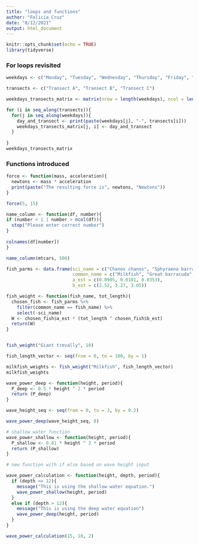 ```yaml
---
title: "loops and functions"
author: "Felicia Cruz"
date: "8/12/2021"
output: html_document
---
```


```r
knitr::opts_chunk$set(echo = TRUE)
library(tidyverse)
```

### For loops revisited 
```r
weekdays <- c("Monday", "Tuesday", "Wednesday", "Thursday", "Friday", "Saturday", "Sunday")

transects <- c("Transect A", "Transect B", "Transect C")

weekdays_transects_matrix <- matrix(nrow = length(weekdays), ncol = length(transects))

for (i in seq_along(transects)){
  for(j in seq_along(weekdays)){
    day_and_transect <- print(paste(weekdays[j], "-", transects[i]))
    weekdays_transects_matrix[j, i] <- day_and_transect
  }
  
}
weekdays_transects_matrix
```

### Functions introduced
```r
force <- function(mass, acceleration){
  newtons <- mass * acceleration
  print(paste("The resulting force is", newtons, "Newtons"))
}

force(5, 15)
```

```r
name_column <- function(df, number){
if (number < 1 | number > ncol(df)){
  stop("Please enter correct number")
}
  
colnames(df[number])
}

name_column(mtcars, 500)
```

```r
fish_parms <- data.frame(sci_name = c("Chanos chanos", "Sphyraena barracuda", "Caranx ignobilis"), 
                         common_name = c("Milkfish", "Great barracuda", "Giant trevally"),
                         a_est = c(0.0905, 0.0181, 0.0353),
                         b_est = c(2.52, 3.27, 3.05))

fish_weight <- function(fish_name, tot_length){
  chosen_fish <- fish_parms %>% 
    filter(common_name == fish_name) %>% 
    select(-sci_name)
  W <- chosen_fish$a_est * (tot_length ^ chosen_fish$b_est)
  return(W)
}


fish_weight("Giant trevally", 10)

fish_length_vector <- seq(from = 0, to = 100, by = 1)

milkfish_weights <- fish_weight("Milkfish", fish_length_vector)
milkfish_weights
```

```r
wave_power_deep <- function(height, period){
  P_deep <- 0.5 * height ^ 2 * period
  return (P_deep)
}

wave_height_seq <- seq(from = 0, to = 3, by = 0.2)

wave_power_deep(wave_height_seq, 8)
```

```r
# shallow water function
wave_power_shallow <- function(height, period){
  P_shallow <- 0.81 * height ^ 2 * period
  return (P_shallow)
}

# new function with if else based on wave height input 

wave_power_calculation <- function(height, depth, period){
  if (depth <= 12){
    message("This is using the shallow water equation.")
    wave_power_shallow(height, period)
  }
  else if (depth > 12){
    message("This is using the deep water equation")
    wave_power_deep(height, period)
  }
}

wave_power_calculation(15, 10, 2)
```

